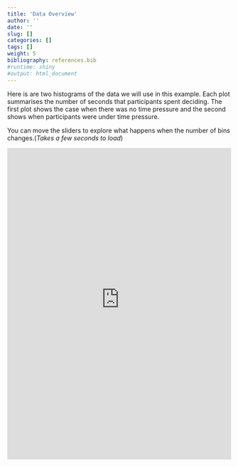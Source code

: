 ```yaml
---
title: 'Data Overview'
author: ''
date: ''
slug: []
categories: []
tags: []
weight: 5
bibliography: references.bib
#runtime: shiny
#output: html_document
---
```


<style type="text/css">
html, body{
  width:100%;
  height:100%;
  overflow:visible;
  margin:0px;
}
</style>
<script type="text/javascript" src="http://code.jquery.com/jquery-1.9.1.min.js"></script>
<script type="text/javascript">
function autoResize(iframe) {
    $(iframe).height($(iframe).contents().find('html').height());
}
</script>


Here is are two histograms of the data we will use in this example. Each plot summarises the number of seconds that participants spent deciding. The first plot shows the case when there was no time pressure and the second shows when participants were under time pressure. 

You can move the sliders to explore what happens when the number of bins changes.(*Takes a few seconds to load*)

<iframe src ="https://interactivedesigns.shinyapps.io/Histograms1/" width="100%" height="700px" marginheight="0" frameborder="0" border="0" scrolling="auto" onload="autoResize(this);"></iframe>

